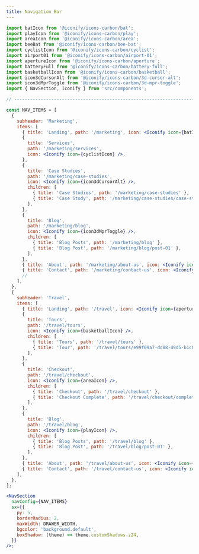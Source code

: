 ```yaml
---
title: Navigation Bar
---
```


<Block>
  <NavSection />
</Block>

```jsx
import batIcon from '@iconify/icons-carbon/bat';
import playIcon from '@iconify/icons-carbon/play';
import areaIcon from '@iconify/icons-carbon/area';
import beeBat from '@iconify/icons-carbon/bee-bat';
import cyclistIcon from '@iconify/icons-carbon/cyclist';
import airport01 from '@iconify/icons-carbon/airport-01';
import apertureIcon from '@iconify/icons-carbon/aperture';
import batteryFull from '@iconify/icons-carbon/battery-full';
import basketballIcon from '@iconify/icons-carbon/basketball';
import icon3dCursorAlt from '@iconify/icons-carbon/3d-cursor-alt';
import icon3dMprToggle from '@iconify/icons-carbon/3d-mpr-toggle';
import { NavSection, Iconify } from 'src/components';

// ----------------------------------------------------------------------

const NAV_ITEMS = [
  {
    subheader: 'Marketing',
    items: [
      { title: 'Landing', path: '/marketing', icon: <Iconify icon={batIcon} /> },
      {
        title: 'Services',
        path: '/marketing/services',
        icon: <Iconify icon={cyclistIcon} />,
      },
      {
        title: 'Case Studies',
        path: '/marketing/case-studies',
        icon: <Iconify icon={icon3dCursorAlt} />,
        children: [
          { title: 'Case Studies', path: '/marketing/case-studies' },
          { title: 'Case Study', path: '/marketing/case-studies/case-study-01' },
        ],
      },
      {
        title: 'Blog',
        path: '/marketing/blog',
        icon: <Iconify icon={icon3dMprToggle} />,
        children: [
          { title: 'Blog Posts', path: '/marketing/blog' },
          { title: 'Blog Post', path: '/marketing/blog/post-01' },
        ],
      },
      { title: 'About', path: '/marketing/about-us', icon: <Iconify icon={airport01} /> },
      { title: 'Contact', path: '/marketing/contact-us', icon: <Iconify icon={batteryFull} /> },
      //
    ],
  },
  {
    subheader: 'Travel',
    items: [
      { title: 'Landing', path: '/travel', icon: <Iconify icon={apertureIcon} /> },
      {
        title: 'Tours',
        path: '/travel/tours',
        icon: <Iconify icon={basketballIcon} />,
        children: [
          { title: 'Tours', path: '/travel/tours' },
          { title: 'Tour', path: '/travel/tours/e99f09a7-dd88-49d5-b1c8-1daf80c2d7b1' },
        ],
      },
      {
        title: 'Checkout',
        path: '/travel/checkout',
        icon: <Iconify icon={areaIcon} />,
        children: [
          { title: 'Checkout', path: '/travel/checkout' },
          { title: 'Checkout Complete', path: '/travel/checkout/complete' },
        ],
      },
      {
        title: 'Blog',
        path: '/travel/blog',
        icon: <Iconify icon={playIcon} />,
        children: [
          { title: 'Blog Posts', path: '/travel/blog' },
          { title: 'Blog Post', path: '/travel/blog/post-01' },
        ],
      },
      { title: 'About', path: '/travel/about-us', icon: <Iconify icon={cyclistIcon} /> },
      { title: 'Contact', path: '/travel/contact-us', icon: <Iconify icon={beeBat} /> },
    ],
  },
];

<NavSection
  navConfig={NAV_ITEMS}
  sx={{
    py: 5,
    borderRadius: 2,
    maxWidth: DRAWER_WIDTH,
    bgcolor: 'background.default',
    boxShadow: (theme) => theme.customShadows.z24,
  }}
/>;
```
